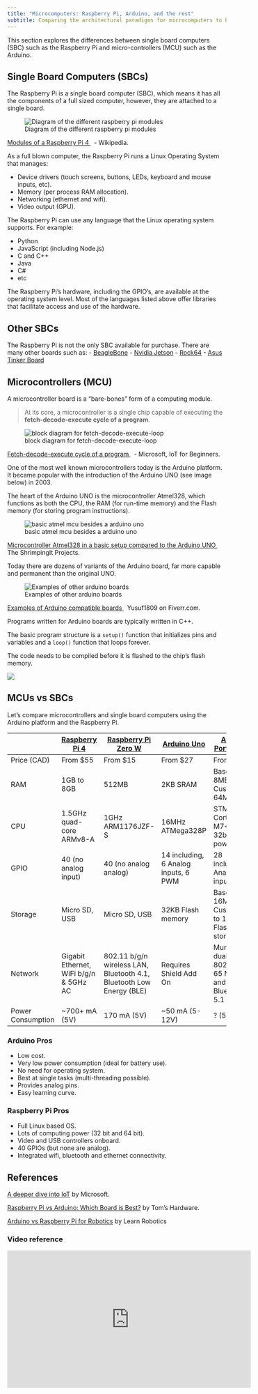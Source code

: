 ```yaml
---
title: "Microcomputers: Raspberry Pi, Arduino, and the rest"
subtitle: Comparing the architectural paradigms for microcomputers to better understand our Pis.
---
```


This section explores the differences between single board computers (SBC) such as the Raspberry Pi and micro-controllers (MCU) such as the Arduino.

## Single Board Computers (SBCs)

The Raspberry Pi is a single board computer (SBC), which means it has all the components of a full sized computer, however, they are attached to a single board.

![Diagram of the different raspberry pi modules](https://upload.wikimedia.org/wikipedia/commons/thumb/5/51/RaspberryPi_Model_4B.svg/1920px-RaspberryPi_Model_4B.svg.png)<p class=img-info>
	<a href="https://en.wikipedia.org/wiki/Raspberry_Pi"> Modules of a Raspberry Pi 4 </a>&nbsp; - Wikipedia.
</p>

As a full blown computer, the Raspberry Pi runs a Linux Operating System that manages:

- Device drivers (touch screens, buttons, LEDs, keyboard and mouse inputs, etc).
- Memory (per process RAM allocation).
- Networking (ethernet and wifi).
- Video output (GPU).

The Raspberry Pi can use any language that the Linux operating system supports. For example:

- Python
- JavaScript (including Node.js)
- C and C++
- Java
- C#
- etc

The Raspberry Pi's hardware, including the GPIO's, are available at the operating system level. Most of the languages listed above offer libraries that facilitate access and use of the hardware.

## Other SBCs

The Raspberry Pi is not the only SBC available for purchase. There are many other boards such as:
- [BeagleBone](https://beagleboard.org/bone)
- [Nvidia Jetson](https://www.nvidia.com/en-us/autonomous-machines/jetson-store/)
- [Rock64](https://www.pine64.org/devices/single-board-computers/rock64/)
- [Asus Tinker Board](https://tinker-board.asus.com/series.html)


## Microcontrollers (MCU)

A microcontroller board is a "bare-bones" form of a computing module.

> At its core, a microcontroller is a single chip capable of executing the **fetch-decode-execute cycle of a program**.


![block diagram for fetch-decode-execute-loop](../assets/8-arduino-vs-pi-code-loop.png)
<p class=img-info>
	<a href="https://github.com/microsoft/IoT-For-Beginners/blob/main/1-getting-started/lessons/2-deeper-dive/README.md"> Fetch-decode-execute cycle of a program </a>&nbsp; - Microsoft, IoT for Beginners.
</p>

One of the most well known microcontrollers today is the Arduino platform. It became popular with the introduction of the Arduino UNO (see image below) in 2003.

The heart of the Arduino UNO is the microcontroller Atmel328, which functions as both the CPU, the RAM (for run-time memory) and the Flash memory (for storing program instructions).

![basic atmel mcu besides a arduino uno](../assets/8-arduino-uno-vs-atmel-328.jpg)
<p class=img-info>
	<a href="https://lifehacker.com/diy-shrimp-microcontroller-replicates-an-arduino-uno-at-5965010"> Microcontroller Atmel328 in a basic setup compared to the Arduino UNO </a>&nbsp; The ShrimpingIt Projects.
</p>

Today there are dozens of variants of the Arduino board, far more capable and permanent than the original UNO.

![Examples of other arduino boards](https://fiverr-res.cloudinary.com/images/q_auto,f_auto/gigs/168116148/original/737d70c1dc3b99dcafabb736ff1f1e4ca769a503/write-firmware-for-arduino.jpeg)
<p class=img-info>
	<a href="https://www.fiverr.com/yusuf1809/write-firmware-for-arduino"> Examples of Arduino compatible boards </a>&nbsp; Yusuf1809 on Fiverr.com.
</p>

Programs written for Arduino boards are typically written in C++.

The basic program structure is a `setup()` function that initializes pins and variables and a `loop()` function that loops forever.

The code needs to be compiled before it is flashed to the chip's flash memory.

![](../assets/8-arduino-vs-pi-arduino-code.png)


## MCUs vs SBCs

Let's compare microcontrollers and single board computers using the Arduino platform and the Raspberry Pi.

|                   | [Raspberry Pi 4](https://www.raspberrypi.com/products/raspberry-pi-4-model-b/) | [Raspberry Pi Zero W](https://www.raspberrypi.com/products/raspberry-pi-zero-w/) | [Arduino Uno](https://docs.arduino.cc/hardware/uno-rev3) | [Arduino Portenta H7](https://store-usa.arduino.cc/products/portenta-h7?selectedStore=us) |
| ----------------- | ------------------------------------------------------------------------------ | -------------------------------------------------------------------------------- | -------------------------------------------------------- | ----------------------------------------------------------------------------------------- |
| Price (CAD)       | From $55                                                                       | From $15                                                                         | From $27                                                 | From $147                                                                                 |
| RAM               | 1GB to 8GB                                                                     | 512MB                                                                            | 2KB SRAM                                                 | Base model: 8MB, Custom: 64MB                                                             |
| CPU               | 1.5GHz quad-core ARMv8-A                                                       | 1GHz ARM1176JZF-S                                                                | 16MHz ATMega328P                                         | STM32 dual Cortex-M7+M4 32bit low power Arm                                               |
| GPIO              | 40 (no analog input)                                                           | 40 (no analog analog)                                                            | 14 including, 6 Analog inputs, 6 PWM                     | 28 including, 7 Analog inputs                                                             |
| Storage           | Micro SD, USB                                                                  | Micro SD, USB                                                                    | 32KB Flash memory                                        | Base model: 16MB Flash, Custom: Up to 128MB Flash storage                                 |
| Network           | Gigabit Ethernet, WiFi b/g/n & 5GHz AC                                         | 802.11 b/g/n wireless LAN, Bluetooth 4.1, Bluetooth Low Energy (BLE)             | Requires Shield Add On                                   | Murata 1DX dual WiFi 802.11b/g/n 65 Mbps and Bluetooth 5.1                                |
| Power Consumption | ~700+ mA (5V)                                                                  | 170 mA (5V)                                                                      | ~50 mA (5-12V)                                           | ? (5V)                                                                                    |


### Arduino Pros

- Low cost.
- Very low power consumption (ideal for battery use).
- No need for operating system.
- Best at single tasks (multi-threading possible).
- Provides analog pins.
- Easy learning curve.

### Raspberry Pi Pros

- Full Linux based OS.
- Lots of computing power (32 bit and 64 bit).
- Video and USB controllers onboard.
- 40 GPIOs (but none are analog).
- Integrated wifi, bluetooth and ethernet connectivity.

## References
[A deeper dive into IoT](https://github.com/microsoft/IoT-For-Beginners/blob/main/1-getting-started/lessons/2-deeper-dive/README.md) by Microsoft.

[Raspberry Pi vs Arduino: Which Board is Best?](https://www.tomshardware.com/features/raspberry-pi-vs-arduino) by Tom's Hardware.

[Arduino vs Raspberry Pi for Robotics](https://www.learnrobotics.org/blog/arduino-vs-raspberry-pi/) by Learn Robotics

### Video reference

 <iframe width="560" height="315" src="https://www.youtube.com/embed/p40OetppIDg" title="YouTube video player" frameborder="0" allow="accelerometer; autoplay; clipboard-write; encrypted-media; gyroscope; picture-in-picture" allowfullscreen></iframe>
